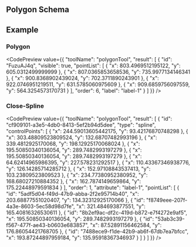 
## Polygon Schema

<JsonSchemaTable schema={jsonschema} />

## Example

### Polygon

<CodePreview value={{
  "toolName": "polygonTool",
  "result": [
    {
      "id": "FuzuAJ4q",
      "visible": true,
      "pointList": [
        {
          "x": 803.4969512195122,
          "y": 605.0312499999999
        },
        {
          "x": 807.0365853658536,
          "y": 735.9977134146341
        },
        {
          "x": 900.8368902439024,
          "y": 702.3711890243901
        },
        {
          "x": 922.0746951219511,
          "y": 631.5785060975609
        },
        {
          "x": 909.6859756097559,
          "y": 564.3254573170731
        }
      ],
      "order": 6,
      "label": "label-1"
    }
  ]
}} />

### Close-Spline

<CodePreview value={{
    "toolName": "polygonTool",
    "result": [
        {
            "id": "cf909101-a3e5-4db0-8413-5ef2b94d5dee",
            "type": "spline",
            "controlPoints": [
                {
                    "x": 244.59013605442175,
                    "y": 93.42176870748298
                },
                {
                    "x": 303.48809523809524,
                    "y": 132.68707482993196
                },
                {
                    "x": 339.4812925170068,
                    "y": 198.12925170068024
                },
                {
                    "x": 195.50850340136054,
                    "y": 289.7482993197279
                },
                {
                    "x": 195.50850340136054,
                    "y": 289.7482993197279
                },
                {
                    "x": 64.62414965986395,
                    "y": 227.578231292517
                },
                {
                    "x": 110.43367346938776,
                    "y": 126.14285714285712
                },
                {
                    "x": 152.97108843537413,
                    "y": 103.23809523809523
                },
                {
                    "x": 234.77380952380952,
                    "y": 168.68027210884352
                },
                {
                    "x": 162.7874149659864,
                    "y": 175.22448979591834
                }
            ],
            "order": 1,
            "attribute": "label-1",
            "pointList": [
                {
                    "id": "5adf5d04-f49d-47b9-abba-2f2e95714b40",
                    "x": 203.68877551020407,
                    "y": 134.32312925170066
                },
                {
                    "id": "f8749eee-207f-4a3e-8603-5ec58d98d7fe",
                    "x": 321.484693877551,
                    "y": 165.40816326530611
                },
                {
                    "id": "8b2ef9ac-df2c-419d-b872-e7f4272e9af5",
                    "x": 195.50850340136054,
                    "y": 289.7482993197279
                },
                {
                    "id": "53ab3c39-f567-477f-ae43-b0603e683857",
                    "x": 87.52891156462584,
                    "y": 176.86054421768705
                },
                {
                    "id": "7488ece9-f1de-42b9-ab6f-67db7ea7bfcc",
                    "x": 193.87244897959184,
                    "y": 135.95918367346937
                }
            ]
        }
    ]
}} />
